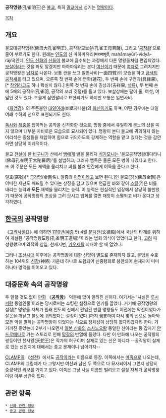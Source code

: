 '''공작명왕'''(孔雀明王)은 [[불교]], 특히 [[밀교]]에서 섬기는 [[명왕]]이다.

[[목차]]
== 개요 ==
불모대공작명왕(佛母大孔雀明王), 공작왕모보살(孔雀王母菩薩), 그리고 '[[공작왕]]'으로 줄여 부르기도 한다. 원래는 [[인도]]의 신 마하마유리(महामायूरी, mahāmayūrī-vidyā-rājñī)인데, [[인도 신화]]의 [[신]]들이 불교에 흡수되는 과정에서 다른 명왕들처럼 편입되었다. [[보살]]이라는 것을 봐도 알겠지만 마하마유리는 본디 [[여신]]이기 때문에 [[여자]]로 그려지지만 공작명왕은 [[남자]]로 나온다. 보통 관을 쓰고 일면사비(一面四臂)의 모습을 하고 [[금색]]의 [[공작새]]를 타고 있으며, 오른쪽 첫 번째 손에 연화(蓮花), 두 번째 손에 구연과(具緣果),[* [[참외]]라고도 하나 확실치 않다.] 왼쪽 첫 번째 손에 길상과(吉祥果, [[석류]]), 두 번째 손에 5매의 공작우(孔雀羽, 공작의 꼬리 깃털)를 들고 있다. 보살상에는 팔이 둘, 여섯, 여덟인 것도 있다. 드물게 삼면팔비로 표현되기도 하지만 보통은 일면사비. 

《[[화엄경]]》의 주존불인 [[대일여래]](비로자나불)의 [[화신]]이기도 하며, 어떤 경우에는 대일여래 수하의 신으로 표현되기도 한다.

[[독사]]와 [[해충]]을 잡아먹는 공작을 신격화한 것으로, 명왕 중에서 유일하게 분노의 상을 띠지 않으며 대부분 자비로운 모습으로 묘사되어 있다. 명왕이 본디 불교에 귀의하지 않는 어리석은 중생들을 제압하여 힘으로 귀의하도록 강제하는 역할을 맡고 있다는 것을 감안하면 상당히 이례적이다.

불교 [[전설]]에 한 [[비구니]]가 산에서 [[뱀]]에게 발을 물리자 [[석가모니]]는 '불모공작명왕대다라니(佛母孔雀明王大陀羅尼)'를 설법하고, 그러자 뱀독은 물론 모든 병이 나았다고 한다. 또 이 주문은 모든 재액을 물리치고 비를 불러 인간에게 이득을 준다고 한다.

밀호(密號)[* 금강명(金剛名). 일종의 [[이명]]이라고 보면 된다.]인 불모금강(佛母金剛)은 어떠한 재난도 깨뜨릴 수 있다는 상징을 담고 있으며 언급한 바와 같이 [[스킬]](?)은 비를 내리는 능력과 '''모든''' 재액을 물리치는 능력. 이 능력은 현실적인 입장에서 상당히 쓸만했기 때문에 공작명왕의 초상을 그려 모시고 법회를 열면 재앙이 소멸되고 비가 온다고 생각하였다.

== [[한국]]의 공작명왕 ==
《[[고려사절요]]》에 의하면 [[1110년]]([[예종]] 5) 4월 [[문덕전]](文德殿)에서 국난의 타개를 위하여 개설된 "공작명왕도량(孔雀明王道場)"이라는 법회 의식이 있었다고 한다. [[고려]] 때 성행했으며 외적의 침입, 천재지변, [[기우제]]를 지내야 할 때 열었다.

그러나 [[조선시대]] 이후에는 공작명왕에 대한 신앙이 별도로 존재하지 않고, 불법을 수호하는 104위의 [[신장]](神將) 가운데 하나로 포함되어 신중탱화로 봉안되어 현재까지 미미하나마 명맥을 이어오고 있다.

== 대중문화 속의 공작명왕 ==
두 말할 것도 없이 [[만화]] 《'''[[공작왕]]'''》 덕분에 많이 알려진 신이다. 여기서는 '사실은 [[루시퍼]]랑 동일인물'이라는 당시로써는 쇼킹한 설정으로 인기를 끌었다. 거기에 공작명왕의 설정[* 명왕들 자체가 원래 인도의 신에서 편입된 만큼 명왕들도 이전에는 악신이었다가 잘못을 깨닫고 불도에 귀의했다는 설정이 있다.]까지 짬뽕하여 다시 빛의 신으로 돌아와 모든 악을 멸하는 공작명왕이 되었다는 식으로 정체성이 상당히 왔다리갔다리 한다. 거기까진 좋았는데 2부가 나오면서 [[일본 신화]]의 [[스사노오]]랑 동일한 신이라는 둥 갑자기 [[안드로메다]]로 가는 스토리로 인해 [[망작]]의 반열에 올랐다. 다만 이 만화에 나오는 공작왕의 쌍둥이인 천사왕(天蛇王)은 작가의 허구이며 실재로 있는 신은 아니다 --공작왕이 실제로 있는 신인지에 대해서는 종교 문제이니 넘어가자--

[[CLAMP]]의 《[[성전(CLAMP)|성전]]》에서도 [[공작(성전)|공작]]이라는 이름으로 등장. 이쪽에서는 [[마족]]으로 나오는데, CLAMP의 그림체가 다 그렇지만 여신과 남신 두 쪽으로 다 묘사되어서 그런지 상당히 중성적인 외모를 가지고 있다. 이쪽은 그냥 사실 이름만 빌려오고 설정 자체가 공작명왕이랑 아무 상관이 없다. 

== 관련 항목 ==
 * [[신화 관련 정보]]
 * [[종교 관련 정보]]
